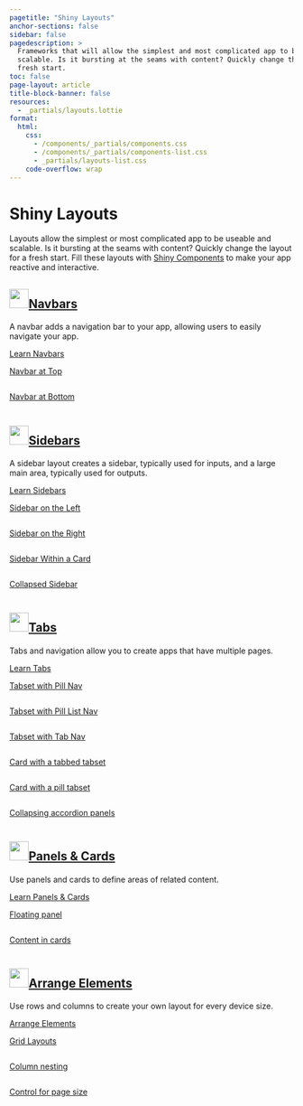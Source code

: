 ```yaml
---
pagetitle: "Shiny Layouts"
anchor-sections: false
sidebar: false
pagedescription: >
  Frameworks that will allow the simplest and most complicated app to be useable and
  scalable. Is it bursting at the seams with content? Quickly change the layout for a
  fresh start.
toc: false
page-layout: article
title-block-banner: false
resources:
  - _partials/layouts.lottie
format:
  html:
    css:
      - /components/_partials/components.css
      - /components/_partials/components-list.css
      - _partials/layouts-list.css
    code-overflow: wrap
---
```

<!-- Begin Hero area -->
:::::::: {.column-screen-inset .mx-auto style="max-width: 1300px;"}
:::::: {.grid .hero-area .my-md-0 .my-5}
:::: {.g-col-md-7 .g-col-12 .pe-0 .pe-md-5 .my-auto}

<h1 class="display-3 fw-bold">Shiny Layouts</h1>

::: {.h5}
Layouts allow the simplest or most complicated app to be useable and scalable.
Is it bursting at the seams with content?
Quickly change the layout for a fresh start.
Fill these layouts with [Shiny Components](/components/index.qmd) to make your app reactive and interactive.
:::

::::
:::: {.g-col-md-5 .g-col-10 .g-start-4 .components-hero-img-container}

<div class="ps-5 pt-5 components-hero-img" >
<script src="https://unpkg.com/@dotlottie/player-component@latest/dist/dotlottie-player.mjs" type="module"></script>
<dotlottie-player src="_partials/layouts.lottie" background="transparent" speed="1" style="width: 100%; height: auto;" autoplay></dotlottie-player>
</div>

::::

::::::
::::::::
<!-- End Hero area -->

<!-- Begin List area -->
:::::::: {.column-screen-inset .mx-auto style="max-width: 1300px;"}
:::::: {.grid .list-section #navbars}

:::: {.g-col-xl-3 .g-col-12}
::: {.sticky-xl-top .pt-4}

<h2 class="mt-4">
  <a href="navbars" class="dark text-decoration-none">
    <img alt="" src="/images/navbars-blue.svg" class="me-2" style="height: 34px;margin-bottom:7px;">Navbars
  </a>
</h2>

A navbar adds a navigation bar to your app, allowing users to easily navigate your app.

<a href="navbars" class="fw-500">Learn Navbars <i class="bi bi-chevron-right"></i></a>
:::
::::
:::: {.g-col-xl-9 .g-col-12 .pt-3 .pt-xl-5 .ps-0 .ps-xl-5 .ms-0 .ms-xl-4}
::: {#navbar .grid}

<div class="g-col-md-4 g-col-sm-6 g-col-12 component-list-column">
<a class="component-list-header-text" href="navbars/#navbar-at-top">
<div class="component-list-header">
<div class="h5">Navbar at Top</div>
<div class="component-list-icon">
<p class="my-0">
<i class="component-link-icon dark bi fst-normal"></i>
</p>
</div>
</div>
<div class="component-list-card layout-list-card">
<p class="layout-list-image my-0"><img alt="" src="/images/navbar-top.png"></p>
</div>
</a>
</div>



<div class="g-col-md-4 g-col-sm-6 g-col-12 component-list-column">
<a class="component-list-header-text" href="navbars/#navbar-at-bottom">
<div class="component-list-header">
<div class="h5">Navbar at Bottom</div>
<div class="component-list-icon">
<p class="my-0">
<i class="component-link-icon dark bi fst-normal"></i>
</p>
</div>
</div>
<div class="component-list-card layout-list-card">
<p class="layout-list-image my-0"><img alt="" src="/images/navbar-bottom.png" ></p>
</div>
</a>
</div>




:::

::::

::::::
:::::: {.grid .list-section style="margin-top: -1px;" #sidebars}
:::: {.g-col-xl-3 .g-col-12}

::: {.sticky-xl-top .pt-4}


<h2 class="mt-4">
  <a href="sidebars" class="dark text-decoration-none">
    <img alt="" src="/images/sidebars-blue.svg" class="me-2" style="height: 34px;margin-bottom:7px;">Sidebars
  </a>
</h2>

A sidebar layout creates a sidebar, typically used for inputs, and a large main area, typically used for outputs.

<a href="sidebars" class="fw-500">Learn Sidebars <i class="bi bi-chevron-right"></i></a>

:::
::::
:::: {.g-col-xl-9 .g-col-12 .pt-3 .pt-xl-5 .ps-0 .ps-xl-5 .ms-0 .ms-xl-4}
::: {#sidebar .grid}



<div class="g-col-md-4 g-col-sm-6 g-col-12 component-list-column">
<a class="component-list-header-text" href="sidebars/#sidebar-on-the-left">
<div class="component-list-header">
<div class="h5">Sidebar on the Left</div>
<div class="component-list-icon">
<p class="my-0">
<i class="component-link-icon dark bi fst-normal"></i>
</p>
</div>
</div>
<div class="component-list-card layout-list-card">
<p class="layout-list-image my-0"><img alt="" src="/images/sidebar-left.png" class="h-100 w-100"></p>
</div>
</a>
</div>



<div class="g-col-md-4 g-col-sm-6 g-col-12 component-list-column">
<a class="component-list-header-text" href="sidebars/#sidebar-on-the-right">
<div class="component-list-header">
<div class="h5">Sidebar on the Right</div>
<div class="component-list-icon">
<p class="my-0">
<i class="component-link-icon dark bi fst-normal"></i>
</p>
</div>
</div>
<div class="component-list-card layout-list-card">
<p class="layout-list-image my-0"><img alt="" src="/images/sidebar-right.png" class="h-100 w-100"></p>
</div>
</a>
</div>


<div class="g-col-md-4 g-col-sm-6 g-col-12 component-list-column">
<a class="component-list-header-text" href="sidebars/#sidebar-within-a-card">
<div class="component-list-header">
<div class="h5">Sidebar Within a Card</div>
<div class="component-list-icon">
<p class="my-0">
<i class="component-link-icon dark bi fst-normal"></i>
</p>
</div>
</div>
<div class="component-list-card layout-list-card">
<p class="layout-list-image my-0"><img alt="" src="/images/sidebar-left-card.png" class="h-100 w-100"></p>
</div>
</a>
</div>


<div class="g-col-md-4 g-col-sm-6 g-col-12 component-list-column">
<a class="component-list-header-text" href="sidebars/#collapsed-sidebar">
<div class="component-list-header">
<div class="h5">Collapsed Sidebar</div>
<div class="component-list-icon">
<p class="my-0">
<i class="component-link-icon dark bi fst-normal"></i>
</p>
</div>
</div>
<div class="component-list-card layout-list-card">
<p class="layout-list-image my-0"><img alt="" src="/images/sidebar-collapsed.png" class="h-100 w-100"></p>
</div>
</a>
</div>



:::

::::

::::::
:::::: {.grid .list-section style="margin-top: -1px;" #tabs}
:::: {.g-col-xl-3 .g-col-12}
::: {.sticky-xl-top .pt-4}


<h2 class="mt-4">
  <a href="tabs" class="dark text-decoration-none">
    <img alt="" src="/images/tabs-blue.svg" class="me-2" style="height: 34px;margin-bottom:7px;">Tabs
  </a>
</h2>

Tabs and navigation allow you to create apps that have multiple pages.

<a href="tabs" class="fw-500">Learn Tabs <i class="bi bi-chevron-right"></i></a>
:::
::::
:::: {.g-col-xl-9 .g-col-12 .pt-3 .pt-xl-5 .ps-0 .ps-xl-5 .ms-0 .ms-xl-4}
::: {#tab .grid}



<div class="g-col-md-4 g-col-sm-6 g-col-12 component-list-column">
<a class="component-list-header-text" href="tabs/#tabset-with-pill-navigation">
<div class="component-list-header">
<div class="h5">Tabset with Pill Nav</div>
<div class="component-list-icon">
<p class="my-0">
<i class="component-link-icon dark bi fst-normal"></i>
</p>
</div>
</div>
<div class="component-list-card layout-list-card">
<p class="layout-list-image my-0">
  <img alt="" src="/images/tabset-pill.png" class="h-100 w-100">
</p>
</div>
</a>
</div>


<div class="g-col-md-4 g-col-sm-6 g-col-12 component-list-column">
<a class="component-list-header-text" href="tabs/#tabset-with-pill-list-navigation">
<div class="component-list-header">
<div class="h5">Tabset with Pill List Nav</div>
<div class="component-list-icon">
<p class="my-0">
<i class="component-link-icon dark bi fst-normal"></i>
</p>
</div>
</div>
<div class="component-list-card layout-list-card">
<p class="layout-list-image my-0">
  <img alt="" src="/images/tabset-pill-list.png" class="h-100 w-100">
</p>
</div>
</a>
</div>


<div class="g-col-md-4 g-col-sm-6 g-col-12 component-list-column">
<a class="component-list-header-text" href="tabs/#tabset-with-tab-navigation">
<div class="component-list-header">
<div class="h5">Tabset with Tab Nav</div>
<div class="component-list-icon">
<p class="my-0">
<i class="component-link-icon dark bi fst-normal"></i>
</p>
</div>
</div>
<div class="component-list-card layout-list-card">
<p class="layout-list-image my-0">
  <img alt="" src="/images/tabset-tab.png" class="h-100 w-100">
</p>
</div>
</a>
</div>



<div class="g-col-md-4 g-col-sm-6 g-col-12 component-list-column">
<a class="component-list-header-text" href="tabs/#card-with-a-tabbed-tabset">
<div class="component-list-header">
<div class="h5">Card with a tabbed tabset</div>
<div class="component-list-icon">
<p class="my-0">
<i class="component-link-icon dark bi fst-normal"></i>
</p>
</div>
</div>
<div class="component-list-card layout-list-card">
<p class="layout-list-image my-0">
  <img alt="" src="/images/tabset-tab-card.png" class="h-100 w-100">
</p>
</div>
</a>
</div>



<div class="g-col-md-4 g-col-sm-6 g-col-12 component-list-column">
<a class="component-list-header-text" href="tabs/#card-with-a-pill-tabset">
<div class="component-list-header">
<div class="h5">Card with a pill tabset</div>
<div class="component-list-icon">
<p class="my-0">
<i class="component-link-icon dark bi fst-normal"></i>
</p>
</div>
</div>
<div class="component-list-card layout-list-card">
<p class="layout-list-image my-0">
  <img alt="" src="/images/tabset-pill-card.png" class="h-100 w-100">
</p>
</div>
</a>
</div>


<div class="g-col-md-4 g-col-sm-6 g-col-12 component-list-column">
<a class="component-list-header-text" href="tabs/#vertically-collapsing-accordion-panels">
<div class="component-list-header">
<div class="h5">Collapsing accordion panels</div>
<div class="component-list-icon">
<p class="my-0">
<i class="component-link-icon dark bi fst-normal"></i>
</p>
</div>
</div>
<div class="component-list-card layout-list-card">
<p class="layout-list-image my-0">
  <img alt="" src="/images/accordion.png" class="h-100 w-100">
</p>
</div>
</a>
</div>

:::

::::

::::::

:::::: {.grid .list-section style="margin-top: -1px;" #panels}
:::: {.g-col-xl-3 .g-col-12}
::: {.sticky-xl-top .pt-4}

<h2 class="mt-4">
  <a href="panels-cards" class="dark text-decoration-none">
    <img alt="" src="/images/cards-blue.svg" class="me-2" style="height: 34px;margin-bottom:7px;">Panels & Cards
  </a>
</h2>

Use panels and cards to define areas of related content.

<a href="panels-cards" class="fw-500">Learn Panels & Cards <i class="bi bi-chevron-right"></i></a>
:::
::::
:::: {.g-col-xl-9 .g-col-12 .pt-3 .pt-xl-5 .ps-0 .ps-xl-5 .ms-0 .ms-xl-4}
::: {#panel .grid}



<div class="g-col-md-4 g-col-sm-6 g-col-12 component-list-column">
<a class="component-list-header-text" href="panels-cards/#main-image-with-panel-floating-above">
<div class="component-list-header">
<div class="h5">Floating panel</div>
<div class="component-list-icon">
<p class="my-0">
<i class="component-link-icon dark bi fst-normal"></i>
</p>
</div>
</div>
<div class="component-list-card layout-list-card">
<p class="layout-list-image my-0">
  <img alt="" src="/images/drag.png" class="h-100 w-100">
</p>
</div>
</a>
</div>


<div class="g-col-md-4 g-col-sm-6 g-col-12 component-list-column">
<a class="component-list-header-text" href="panels-cards/#content-divided-by-cards">
<div class="component-list-header">
<div class="h5">Content in cards</div>
<div class="component-list-icon">
<p class="my-0">
<i class="component-link-icon dark bi fst-normal"></i>
</p>
</div>
</div>
<div class="component-list-card layout-list-card">
<p class="layout-list-image my-0"><a class="component-list-header-text" href="panels-cards/#content-divided-by-cards">
  <img alt="" src="/images/two-cards.png" class="h-100 w-100">
</p>
</div>
</a>
</div>


:::

::::

::::::


:::::: {.grid .list-section style="margin-top: -1px;" #elements}
:::: {.g-col-xl-3 .g-col-12}
::: {.sticky-xl-top .pt-4}

<h2 class="mt-4">
  <a href="arrange" class="dark text-decoration-none">
    <img alt="" src="/images/arrange-blue.svg" class="me-2" style="height: 34px;margin-bottom:7px;">Arrange Elements
  </a>
</h2>

Use rows and columns to create your own layout for every device size.

<a href="arrange" class="fw-500">Arrange Elements <i class="bi bi-chevron-right"></i></a>

:::
::::
:::: {.g-col-xl-9 .g-col-12 .pt-3 .pt-xl-5 .ps-0 .ps-xl-5 .ms-0 .ms-xl-4}
::: {#element .grid}



<div class="g-col-md-4 g-col-sm-6 g-col-12 component-list-column">
<a class="component-list-header-text" href="arrange/#grid-layouts">
<div class="component-list-header">
<div class="h5">Grid Layouts</div>
<div class="component-list-icon">
<p class="my-0">
<i class="component-link-icon dark bi fst-normal"></i>
</p>
</div>
</div>
<div class="component-list-card layout-list-card">
<p class="layout-list-image my-0">
  <img alt="" src="/images/grid-layout.png" class="h-100 w-100">
</p>
</div>
</a>
</div>



<div class="g-col-md-4 g-col-sm-6 g-col-12 component-list-column">
<a class="component-list-header-text" href="arrange/#column-nesting">
<div class="component-list-header">
<div class="h5">Column nesting</div>
<div class="component-list-icon">
<p class="my-0">
<i class="component-link-icon dark bi fst-normal"></i>
</p>
</div>
</div>
<div class="component-list-card layout-list-card">
<p class="layout-list-image my-0">
  <img alt="" src="/images/column-nesting.png" class="h-100 w-100">
</p>
</div>
</a>
</div>


<div class="g-col-md-4 g-col-sm-6 g-col-12 component-list-column">
<a class="component-list-header-text" href="arrange/#controlling-for-page-width-and-height">
<div class="component-list-header">
<div class="h5">Control for page size</div>
<div class="component-list-icon">
<p class="my-0">
<i class="component-link-icon dark bi fst-normal"></i>
</p>
</div>
</div>
<div class="component-list-card layout-list-card">
<p class="layout-list-image my-0">
  <img alt="" src="/images/controlling.png" class="h-100 w-100">
</p>
</div>
</a>
</div>


:::

::::

::::::

::::::::
<!-- End List area -->
